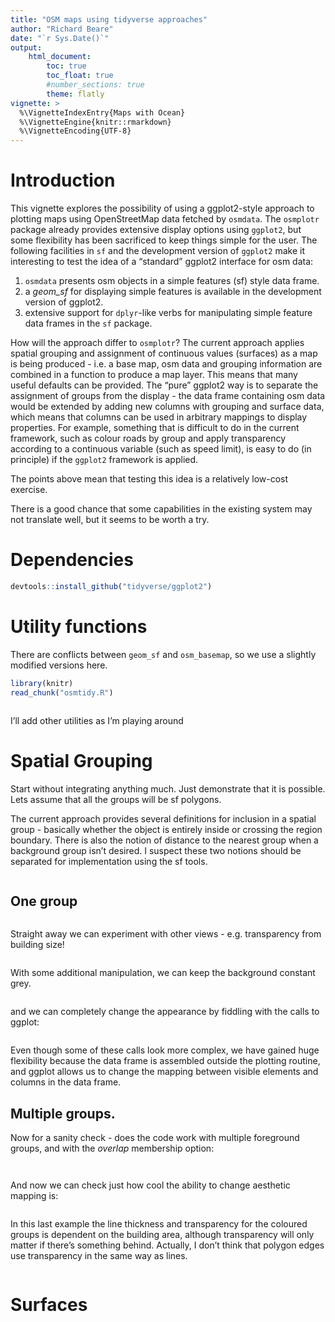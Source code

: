 ```yaml
---
title: "OSM maps using tidyverse approaches"
author: "Richard Beare"
date: "`r Sys.Date()`"
output: 
    html_document:
        toc: true
        toc_float: true
        #number_sections: true
        theme: flatly
vignette: >
  %\VignetteIndexEntry{Maps with Ocean}
  %\VignetteEngine{knitr::rmarkdown}
  %\VignetteEncoding{UTF-8}
---
```


# Introduction

This vignette explores the possibility of using a ggplot2-style approach to
plotting maps using OpenStreetMap data fetched by `osmdata`. The `osmplotr` package
already provides extensive display options using `ggplot2`, but some flexibility has been
sacrificed to keep things simple for the user. The following facilities in `sf` and the
development version of `ggplot2` make it interesting to test the idea of a "standard" ggplot2
interface for osm data:

1. `osmdata` presents osm objects in a simple features (sf) style data frame.
1. a *geom_sf* for displaying simple features is available in the development version of ggplot2.
1. extensive support for `dplyr`-like verbs for manipulating simple feature data frames in the `sf`
package.

How will the approach differ to `osmplotr`? The current approach applies spatial grouping and
assignment of continuous values (surfaces) as a map is being produced - i.e. a base map, 
osm data and grouping information are combined in a function to produce a map layer. 
This means that many useful defaults can be provided. The "pure" ggplot2 way is to separate
the assignment of groups from the display - the data frame containing osm data would be
extended by adding new columns with grouping and surface data, which means that columns can
be used in arbitrary mappings to display properties. For example, something that is difficult
to do in the current framework, such as colour roads by group and apply transparency according
to a continuous variable (such as speed limit), is easy to do (in principle) if the `ggplot2`
framework is applied.

The points above mean that testing this idea is a relatively low-cost exercise.

There is a good chance that some capabilities in the existing system may not translate
well, but it seems to be worth a try.

# Dependencies

```r
devtools::install_github("tidyverse/ggplot2")
```


# Utility functions

There are conflicts between `geom_sf` and `osm_basemap`, so we use a slightly modified versions
here.
```r
library(knitr)
read_chunk("osmtidy.R")
```
```r

```

I'll add other utilities as I'm playing around

# Spatial Grouping

Start without integrating anything much. Just demonstrate that it is possible. Lets assume that
all the groups will be sf polygons.

The current approach provides several definitions for inclusion in a spatial group -
basically whether the object is entirely inside or crossing the region boundary. There is also the
notion of distance to the nearest group when a background group isn't desired. I suspect these
two notions should be separated for implementation using the sf tools.

```r

```
## One group

```r

```

Straight away we can experiment with other views - e.g. transparency from building size!

```r

```

With some additional manipulation, we can keep the background constant grey.

```r

```

and we can completely change the appearance by fiddling with the calls to ggplot:

```r

```

Even though some of these calls look more complex, we have gained huge flexibility because
the data frame is assembled outside the plotting routine, and ggplot allows us to change
the mapping between visible elements and columns in the data frame.

## Multiple groups.

Now for a sanity check - does the code work with multiple foreground groups, and with
the _overlap_ membership option:

```r

```

```r

```

And now we can check just how cool the ability to change aesthetic mapping is:

```r

```

In this last example the line thickness and transparency for the coloured groups is dependent
on the building area, although transparency will only matter if there's something behind. Actually,
I don't think that polygon edges use transparency in the same way as lines.

```r

```

# Surfaces





